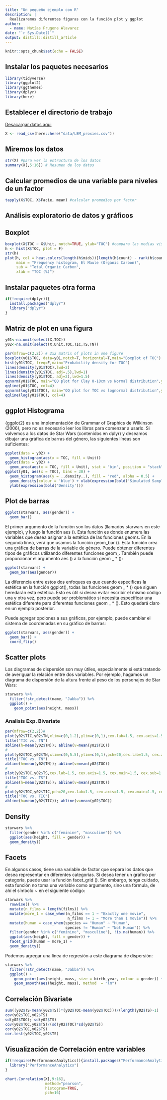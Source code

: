 ```yaml
---
title: "Un pequeño ejemplo con R"
description: |
  Realizaremos diferentes figuras con la función plot y ggplot
author:
  - name: Matías Frugone Álavarez 
date: "`r Sys.Date()`"
output: distill::distill_article
---
```


```r
knitr::opts_chunk$set(echo = FALSE)
```

## Instalar los paquetes necesarios

```r

library(tidyverse)
library(ggplot2)
library(ggthemes)
library(dplyr)
library(here)

```


## Establecer el directorio de trabajo

[Desacargar datos aqui](https://github.com/mat1506/Upwell_workshop/blob/master/data/LEM_proxies.csv)

```r
X <- read_csv(here::here("data/LEM_proxies.csv"))
```


## Miremos los datos

```r
str(X) #para ver la estructura de los datos
summary(X[,5:16]) # Resumen de los datos
```

## Calcular promedios de una variable para niveles de un factor

```r
tapply(X$TOC, X$Facie, mean) #calcular promedios por factor
```

## Análisis exploratorio de datos y gráficos 

## Boxplot

```r
boxplot(X$TOC ~ X$Unit, notch=TRUE, ylab="TOC") #compara las medias visualmente
h <- hist(X$TOC, plot = F)
str(h)
plot(h, col = heat.colors(length(h$mids))[length(h$count) - rank(h$count) + 1], ylim = c(0,   max(h$count) + 5),
     main = "Frequency histogram, El Maule (Organic Carbon)",
     sub = "Total Organic Carbon",
     xlab = "TOC (%)")
```

## Instalar paquetes otra forma

```r
if(!require(dplyr)){
  install.packages("dplyr")
  library("dplyr")
}
```


## Matriz de plot en una figura

```r
y01<-na.omit(select(X,TOC))
y02<-na.omit(select(X,Unit,TOC,TIC,TS,TN))

par(mfrow=c(2,2)) # 2x2 matrix of plots in one figure
boxplot(y01$TOC, data=y01,notch=T, horizontal=T,main="Boxplot of TOC")
hist(y01$TOC, freq=F,main="Probability density for TOC")
lines(density(y01$TOC),lwd=2)
lines(density(y01$TOC, adj=.5),lwd=1)
lines(density(y01$TOC, adj=2),lwd=1.5)
qqnorm(y01$TOC, main="QQ plot for Clay 0-10cm vs Normal distribution",ylab="TOC %")
qqline(y01$TOC, col=4)
qqnorm(log(y01$TOC), main="QQ plot for TOC vs lognormal distribution",ylab="log(TOC %)")
qqline(log(y01$TOC), col=4)
```


## ggplot Histograma

{ggplot2} es una implementación de Grammar of Graphics de Wilkinson (2006), pero no es necesario leer los libros para comenzar a usarlo. Si volvemos a los datos de Star Wars (contenidos en dplyr) y deseamos dibujar una gráfica de barras del género, las siguientes líneas son suficientes:


```r
ggplot(data = y02) +
  geom_histogram(aes(x = TOC, fill = Unit))
ggplot(data = y02) +
  geom_area(aes(x = TOC, fill = Unit), stat = "bin", position = "stack")
ggplot(y01, aes(x = TOC), bins = 30) + 
  geom_histogram(aes(y = ..density..), fill = 'red', alpha = 0.5) + 
  geom_density(colour = 'blue') + xlab(expression(bold('Simulated Samples'))) +
  ylab(expression(bold('Density')))
```


## Plot de barras

```r
ggplot(starwars, aes(gender)) +
  geom_bar()
```


El primer argumento de la función son los datos (llamados starwars en este ejemplo), y luego la función aes (). Esta función es donde enumera las variables que desea asignar a la estética de las funciones geoms. En la segunda línea, verá que usamos la función geom_bar (). Esta función crea una gráfica de barras de la variable de género. Puede obtener diferentes tipos de gráficos utilizando diferentes funciones geom_. También puede proporcionar el argumento aes () a la función geom _ * ():

```r
ggplot(starwars) +
  geom_bar(aes(gender))
```


La diferencia entre estos dos enfoques es que cuando especificas la estética en la función ggplot(), todas las funciones geom _ * () que siguen heredarán esta estética. Esto es útil si desea evitar escribir el mismo código una y otra vez, pero puede ser problemático si necesita especificar una estética diferente para diferentes funciones geom _ * (). Esto quedará claro en un ejemplo posterior.

Puede agregar opciones a sus gráficos, por ejemplo, puede cambiar el sistema de coordenadas en su gráfico de barras:

```r
ggplot(starwars, aes(gender)) +
  geom_bar() +
  coord_flip()
```


## Scatter plots


Los diagramas de dispersión son muy útiles, especialmente si está tratando de averiguar la relación entre dos variables. Por ejemplo, hagamos un diagrama de dispersión de la altura frente al peso de los personajes de Star Wars:

```r
starwars %>%
  filter(!str_detect(name, "Jabba")) %>%
  ggplot() +
    geom_point(aes(height, mass))
```


### Analisis Exp. Bivariate

```r
par(mfrow=c(2,2))#
plot(y02$TIC,y02$TN,xlim=c(0,1.2),ylim=c(0,1),cex.lab=1.5, cex.axis=1.5, cex.main=1.5, cex.sub=1.5); abline(0,1,lty=2);
title("TIC vs. TN")
abline(h=mean(y02$TN)); abline(v=mean(y02$TIC))
#
plot(y02$TOC,y02$TN,xlim=c(0,5.5),ylim=c(0,1),pch=20,cex.lab=1.5, cex.axis=1.5, cex.main=1.5, cex.sub=1.5); abline(0,1,lty=2)
title("TOC vs. TN")
abline(h=mean(y02$TN)); abline(v=mean(y02$TOC))
#
plot(y02$TOC,y02$TS,cex.lab=1.5, cex.axis=1.5, cex.main=1.5, cex.sub=1.5); abline(0,1,lty=2)
title("TOC vs. TS")
abline(h=mean(y02$TS)); abline(v=mean(y02$TOC))
#
plot(y02$TOC,y02$TIC,pch=20,cex.lab=1.5, cex.axis=1.5, cex.main=1.5, cex.sub=1.5); abline(0,1,lty=2)
title("TOC vs. TIC")
abline(h=mean(y02$TIC)); abline(v=mean(y02$TOC))
```


## Density

```r
starwars %>%
  filter(gender %in% c("feminine", "masculine")) %>%
  ggplot(aes(height, fill = gender)) +
  geom_density()
```


## Facets

En algunos casos, tiene una variable de factor que separa los datos que desea representar en diferentes categorías. Si desea tener un gráfico por categoría, puede usar la función facet_grid (). Sin embargo, tenga cuidado, esta función no toma una variable como argumento, sino una fórmula, de ahí el símbolo ~ en el siguiente código:

```r
starwars %>%
  rowwise() %>%
  mutate(n_films = length(films)) %>%
  mutate(more_1 = case_when(n_films == 1 ~ "Exactly one movie",
                            n_films != 1 ~ "More than 1 movie")) %>%
  mutate(human = case_when(species == "Human" ~ "Human",
                           species != "Human" ~ "Not Human")) %>%
  filter(gender %in% c("feminine", "masculine"), !is.na(human)) %>%
  ggplot(aes(height, fill = gender)) +
  facet_grid(human ~ more_1) +
  geom_density()


```

Podemos agregar una línea de regresión a este diagrama de dispersión:

```r
starwars %>%
  filter(!str_detect(name, "Jabba")) %>%
  ggplot() +
    geom_point(aes(height, mass, size = birth_year, colour = gender)) +
    geom_smooth(aes(height, mass), method  = "lm")
```

## Correlación Bivariate

```r
sum((y02$TS-mean(y02$TS))*(y02$TOC-mean(y02$TOC)))/(length(y02$TS)-1)
cov(y02$TOC,y02$TS)
sd(y02$TOC); sd(y02$TS)
cov(y02$TOC,y02$TS)/(sd(y02$TOC)*sd(y02$TS))
cor(y02$TOC,y02$TS)
cor.test(y02$TOC,y02$TS)
```


## Visualización de Correlación entre variables

```r
if(!require(PerformanceAnalytics)){install.packages("PerformanceAnalytics")
  library("PerformanceAnalytics")
}
```

```r
chart.Correlation(X[,9:16],
                  method="pearson",
                  histogram=TRUE,
                  pch=16)
```



